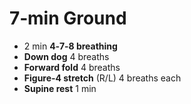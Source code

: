 
# 7‑min Ground

- 2 min **4‑7‑8 breathing**
- **Down dog** 4 breaths
- **Forward fold** 4 breaths
- **Figure‑4 stretch** (R/L) 4 breaths each
- **Supine rest** 1 min

